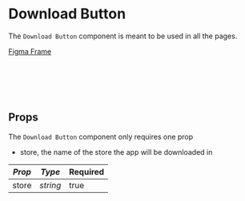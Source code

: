 
# Download Button

The `Download Button` component is meant to be used in all the pages.

[Figma Frame](https://www.figma.com/file/JrvfChRpuKFnxZopbbAi3M/Giffy?node-id=63%3A13)

<Canvas>
  <Story id="download-button--app-store" />
  <br />
  <Story id="download-button--google-play" />
</Canvas>

<br />
<br />
<br />

## Props

The `Download Button` component only requires one prop

- store, the name of the store the app will be downloaded in

| _Prop_ | _Type_   | Required |
| ------ | -------- | -------- |
| store  | _string_ | true     |

